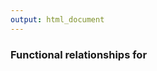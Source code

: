 ---
output: html_document
---

<h3>Functional relationships for <script type="math/tex">\;T \sim EXP(\theta,\gamma),\;\;T \in [0,\infty)</script>
</h3>
$$
\begin{aligned}
f(t|\theta,\gamma)&=\frac{1}{\theta}\exp\left(-\frac{t-\gamma}{\theta}\right)\\\\\\\\
F(t|\theta,\gamma)&=1-\exp\left(\frac{t-\gamma}{\theta}\right)\\\\\\\\
h(t|\theta,\gamma)&=\frac{1}{\theta}, t>\gamma\\\\\\\\\
t_{p}&=\gamma-\log(1-p)\theta\\\\\\\\
E[T]&=\gamma+\theta\\\\\\\\
Var[T]&=\theta^2
\end{aligned}
$$

